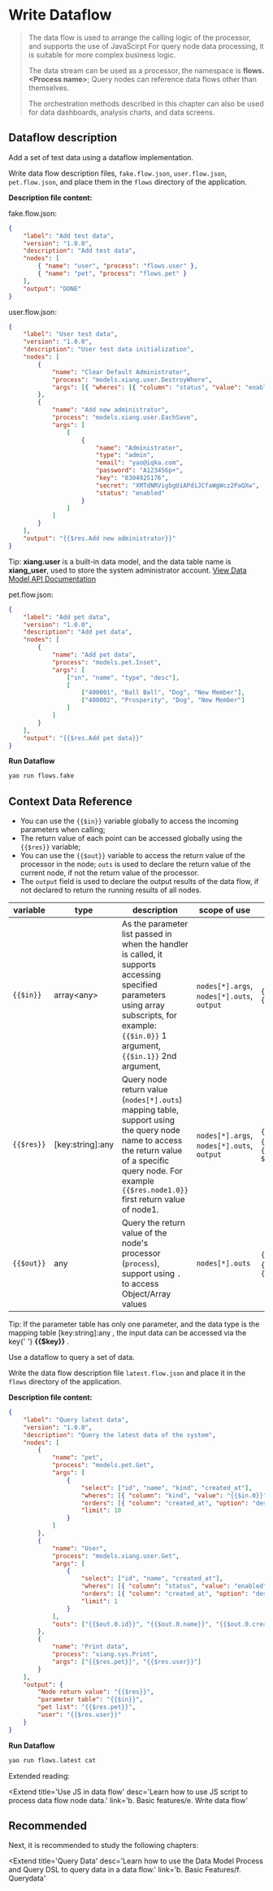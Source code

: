 # Write Dataflow

<blockquote>
  <p>
    The data flow is used to arrange the calling logic of the processor, and supports the use of JavaScirpt
    For query node data processing, it is suitable for more complex business logic.
  </p>
  <p>
    The data stream can be used as a processor, the namespace is
    <strong>flows.&lt;Process name&gt;</strong>; Query nodes can reference data flows other than themselves.
  </p>
  <p>
    The orchestration methods described in this chapter can also be used for data dashboards, analysis charts, and data screens.
  </p>

</blockquote>

## Dataflow description

Add a set of test data using a dataflow implementation.

Write data flow description files, `fake.flow.json`, `user.flow.json`, `pet.flow.json`, and place them in the `flows` directory of the application.

**Description file content:**

<Detail title="View source code">

fake.flow.json:

```json
{
	"label": "Add test data",
	"version": "1.0.0",
	"description": "Add test data",
	"nodes": [
		{ "name": "user", "process": "flows.user" },
		{ "name": "pet", "process": "flows.pet" }
	],
	"output": "DONE"
}
```

user.flow.json:

```json
{
	"label": "User test data",
	"version": "1.0.0",
	"description": "User test data initialization",
	"nodes": [
		{
			"name": "Clear Default Administrator",
			"process": "models.xiang.user.DestroyWhere",
			"args": [{ "wheres": [{ "column": "status", "value": "enabled" }] }]
		},
		{
			"name": "Add new administrator",
			"process": "models.xiang.user.EachSave",
			"args": [
				[
					{
						"name": "Administrator",
						"type": "admin",
						"email": "yao@iqka.com",
						"password": "A123456p+",
						"key": "8304925176",
						"secret": "XMTdNRVigbgUiAPdiJCfaWgWcz2PaQXw",
						"status": "enabled"
					}
				]
			]
		}
	],
	"output": "{{$res.Add new administrator}}"
}
```

<Notice type='success'>
	Tip: <strong>xiang.user</strong> is a built-in data model, and the data table name is
	<strong>xiang_user</strong>, used to store the system administrator account. <a href='#'>View Data Model API Documentation</a>
</Notice>

pet.flow.json:

```json
{
	"label": "Add pet data",
	"version": "1.0.0",
	"description": "Add pet data",
	"nodes": [
		{
			"name": "Add pet data",
			"process": "models.pet.Inset",
			"args": [
				["sn", "name", "type", "desc"],
				[
					["400001", "Ball Ball", "Dog", "New Member"],
					["400002", "Prosperity", "Dog", "New Member"]
				]
			]
		}
	],
	"output": "{{$res.Add pet data}}"
}
```

</Detail>

**Run Dataflow**

```bash
yao run flows.fake
```

## Context Data Reference

- You can use the `{{$in}}` variable globally to access the incoming parameters when calling;
- The return value of each point can be accessed globally using the `{{$res}}` variable;
- You can use the `{{$out}}` variable to access the return value of the processor in the node; `outs` is used to declare the return value of the current node, if not the return value of the processor.
- The `output` field is used to declare the output results of the data flow, if not declared to return the running results of all nodes.

| variable   | type               | description                                                                                                                                                                                                 | scope of use                               | example                                                        |
| ---------- | ------------------ | ----------------------------------------------------------------------------------------------------------------------------------------------------------------------------------------------------------- | ------------------------------------------ | -------------------------------------------------------------- |
| `{{$in}}`  | array<any\>        | As the parameter list passed in when the handler is called, it supports accessing specified parameters using array subscripts, for example: `{{$in.0}}` 1 argument, `{{$in.1}}` 2nd argument,               | `nodes[*].args`, `nodes[*].outs`, `output` | `{{$in}}` , `{{$in.0}}`,`{{$in.0.name}}`                       |
| `{{$res}}` | \[key:string\]:any | Query node return value (`nodes[*].outs`) mapping table, support using the query node name to access the return value of a specific query node. For example `{{$res.node1.0}}` first return value of node1. | `nodes[*].args`, `nodes[*].outs`, `output` | `{{$res}}`, `{{$res.node1.0.name}}`, `{{ $res.node2.manu_id}}` |
| `{{$out}}` | any                | Query the return value of the node's processor (`process`), support using `.` to access Object/Array values ​​                                                                                              | `nodes[*].outs`                            | `{{out} }`, `{{out.name}}`, `{{out.0}}`                        |

<Notice type='success'>
	Tip: If the parameter table has only one parameter, and the data type is the mapping table
	[key:string]:any , the input data can be accessed via the key{' '}
	<strong>&#123;&#123;$key&#125;&#125;</strong> .
</Notice>

Use a dataflow to query a set of data.

Write the data flow description file `latest.flow.json` and place it in the `flows` directory of the application.

**Description file content:**

<Detail title="View source code">

```json
{
	"label": "Query latest data",
	"version": "1.0.0",
	"description": "Query the latest data of the system",
	"nodes": [
		{
			"name": "pet",
			"process": "models.pet.Get",
			"args": [
				{
					"select": ["id", "name", "kind", "created_at"],
					"wheres": [{ "column": "kind", "value": "{{$in.0}}" }],
					"orders": [{ "column": "created_at", "option": "desc" }],
					"limit": 10
				}
			]
		},
		{
			"name": "User",
			"process": "models.xiang.user.Get",
			"args": [
				{
					"select": ["id", "name", "created_at"],
					"wheres": [{ "column": "status", "value": "enabled" }],
					"orders": [{ "column": "created_at", "option": "desc" }],
					"limit": 1
				}
			],
			"outs": ["{{$out.0.id}}", "{{$out.0.name}}", "{{$out.0.created_at}}"]
		},
		{
			"name": "Print data",
			"process": "xiang.sys.Print",
			"args": ["{{$res.pet}}", "{{$res.user}}"]
		}
	],
	"output": {
		"Node return value": "{{$res}}",
		"parameter table": "{{$in}}",
		"pet list": "{{$res.pet}}",
		"user": "{{$res.user}}"
	}
}
```

</Detail>

**Run Dataflow**

```bash
yao run flows.latest cat
```

Extended reading:

<Extend
	title='Use JS in data flow'
	desc='Learn how to use JS script to process data flow node data.'
	link='b. Basic features/e. Write data flow'
></Extend>

## Recommended

Next, it is recommended to study the following chapters:

<Extend
	title='Query Data'
	desc='Learn how to use the Data Model Process and Query DSL to query data in a data flow.'
	link='b. Basic Features/f. Querydata'
></Extend>

<Div style={{ display: 'flex', justifyContent: 'space-between' }}>
	<Link type='prev' title='Use Process' link='b. Basic Features/d. Use Process'></Link>
	<Link type='next' title='Query data' link='b. Basic features/f. Query data'></Link>
</Div>
